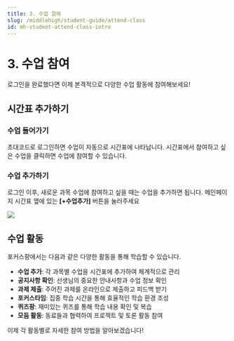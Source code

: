 ```yaml
---
title: 3. 수업 참여
slug: /middlehigh/student-guide/attend-class
id: mh-student-attend-class-intro
---
```



# 3. 수업 참여

로그인을 완료했다면 이제 본격적으로 다양한 수업 활동에 참여해보세요!

## 시간표 추가하기

### 수업 들어가기

초대코드로 로그인하면 수업이 자동으로 시간표에 나타납니다. 시간표에서 참여하고 싶은 수업을 클릭하면 수업에 참여할 수 있습니다.

### 수업 추가하기

로그인 이후, 새로운 과목 수업에 참여하고 싶을 때는 수업을 추가하면 됩니다. 메인페이지 시간표 옆에 있는 **[+수업추가]** 버튼을 눌러주세요

<Image src="/img/kr/middlehigh/student/06-01.jpg" size="lg" />

## 수업 활동

포커스팡에서는 다음과 같은 다양한 활동을 통해 학습할 수 있습니다.

- **수업 추가**: 각 과목별 수업을 시간표에 추가하여 체계적으로 관리
- **공지사항 확인**: 선생님의 중요한 안내사항과 수업 정보 확인
- **과제 제출**: 주어진 과제를 온라인으로 제출하고 피드백 받기
- **포커스타임**: 집중 학습 시간을 통해 효율적인 학습 환경 조성
- **퀴즈팡**: 재미있는 퀴즈를 통해 학습 내용 확인 및 복습
- **모둠 활동**: 동료들과 협력하여 프로젝트 및 토론 활동 참여

이제 각 활동별로 자세한 참여 방법을 알아보겠습니다!
